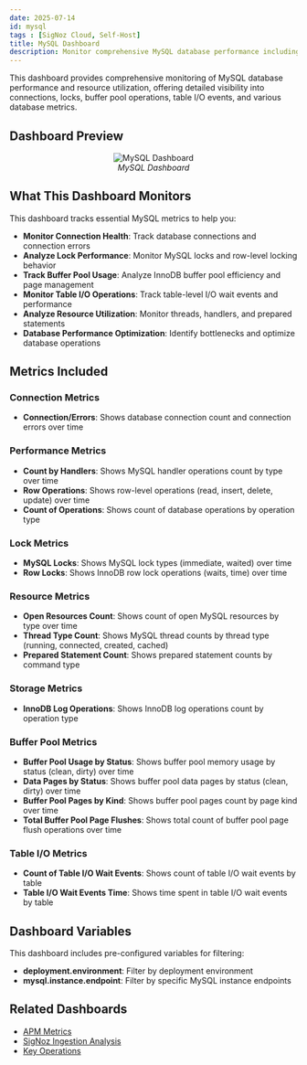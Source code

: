 ```yaml
---
date: 2025-07-14
id: mysql
tags : [SigNoz Cloud, Self-Host]
title: MySQL Dashboard
description: Monitor comprehensive MySQL database performance including connections, locks, buffer pool usage, table I/O operations, and resource utilization for database optimization.
---
```


This dashboard provides comprehensive monitoring of MySQL database performance and resource utilization, offering detailed visibility into connections, locks, buffer pool operations, table I/O events, and various database metrics.

## Dashboard Preview

<figure data-zoomable align='center'>
    <img src="/img/docs/dashboards/dashboard-templates/mysql.webp" alt="MySQL Dashboard"/>
    <figcaption><i>MySQL Dashboard</i></figcaption>
</figure>

<div className="flex justify-center">
  <DashboardActions 
    dashboardJsonUrl="https://raw.githubusercontent.com/SigNoz/dashboards/refs/heads/main/mysql/mysql-otlp-v1.json"
    dashboardName="MySQL"
  />
</div>

## What This Dashboard Monitors

This dashboard tracks essential MySQL metrics to help you:

- **Monitor Connection Health**: Track database connections and connection errors
- **Analyze Lock Performance**: Monitor MySQL locks and row-level locking behavior
- **Track Buffer Pool Usage**: Analyze InnoDB buffer pool efficiency and page management
- **Monitor Table I/O Operations**: Track table-level I/O wait events and performance
- **Analyze Resource Utilization**: Monitor threads, handlers, and prepared statements
- **Database Performance Optimization**: Identify bottlenecks and optimize database operations

## Metrics Included

### Connection Metrics
- **Connection/Errors**: Shows database connection count and connection errors over time

### Performance Metrics
- **Count by Handlers**: Shows MySQL handler operations count by type over time
- **Row Operations**: Shows row-level operations (read, insert, delete, update) over time
- **Count of Operations**: Shows count of database operations by operation type

### Lock Metrics
- **MySQL Locks**: Shows MySQL lock types (immediate, waited) over time
- **Row Locks**: Shows InnoDB row lock operations (waits, time) over time

### Resource Metrics
- **Open Resources Count**: Shows count of open MySQL resources by type over time
- **Thread Type Count**: Shows MySQL thread counts by thread type (running, connected, created, cached)
- **Prepared Statement Count**: Shows prepared statement counts by command type

### Storage Metrics
- **InnoDB Log Operations**: Shows InnoDB log operations count by operation type

### Buffer Pool Metrics
- **Buffer Pool Usage by Status**: Shows buffer pool memory usage by status (clean, dirty) over time
- **Data Pages by Status**: Shows buffer pool data pages by status (clean, dirty) over time
- **Buffer Pool Pages by Kind**: Shows buffer pool pages count by page kind over time
- **Total Buffer Pool Page Flushes**: Shows total count of buffer pool page flush operations over time

### Table I/O Metrics
- **Count of Table I/O Wait Events**: Shows count of table I/O wait events by table
- **Table I/O Wait Events Time**: Shows time spent in table I/O wait events by table

## Dashboard Variables

This dashboard includes pre-configured variables for filtering:

- **deployment.environment**: Filter by deployment environment 
- **mysql.instance.endpoint**: Filter by specific MySQL instance endpoints 

## Related Dashboards

- [APM Metrics](/docs/dashboards/dashboard-templates/apm-metrics)
- [SigNoz Ingestion Analysis](/docs/dashboards/dashboard-templates/signoz-ingestion-analysis)
- [Key Operations](/docs/dashboards/dashboard-templates/key-operations)